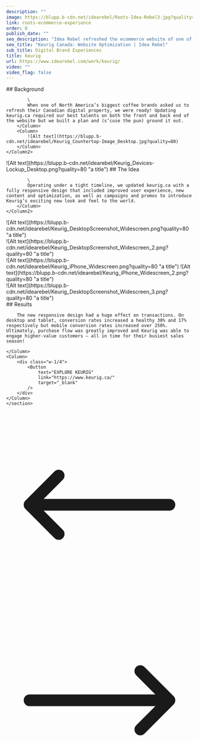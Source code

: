 ```yaml
---
description: ""
image: https://blupp.b-cdn.net/idearebel/Roots-Idea-Rebel3.jpg?quality=80
link: roots-ecommerce-experience
order: 8
publish_date: ""
seo_description: "Idea Rebel refreshed the ecommerce website of one of North America's biggest coffee brands, Keurig.ca. Now, Keurig is reaching higher-value customers"
seo_title: "Keurig Canada: Website Optimization | Idea Rebel"
sub_title: Digital Brand Experiences
title: keurig
url: https://www.idearebel.com/work/keurig/
video: ""
video_flag: false
---
```


<section class="container mx-auto max-w-6xl py-10">
    <Column2>
        <Column>
            ## Background

            \
            When one of North America’s biggest coffee brands asked us to refresh their Canadian digital property, we were ready! Updating keurig.ca required our best talents on both the front and back end of the website but we built a plan and (s’cuse the pun) ground it out.   
        </Column>
        <Column>
            ![Alt text](https://blupp.b-cdn.net/idearebel/Keurig_Countertop-Image_Desktop.jpg?quality=80)
        </Column>
    </Column2>
</section>
<section class="container mx-auto max-w-6xl py-10">
    <Column2>
        <Column>
            ![Alt text](https://blupp.b-cdn.net/idearebel/Keurig_Devices-Lockup_Desktop.png?quality=80 "a title")
        </Column>
        <Column> 
            ## The Idea

            \
            Operating under a tight timeline, we updated keurig.ca with a fully responsive design that included improved user experience, new content and optimization, as well as campaigns and promos to introduce Keurig’s exciting new look and feel to the world.
        </Column>
    </Column2>
</section>
<section class="container mx-auto max-w-6xl p-20 bg-zinc-200">
    <Column>
        ![Alt text](https://blupp.b-cdn.net/idearebel/Keurig_DesktopScreenshot_Widescreen.png?quality=80 "a title")
    </Column>
</section>

<section class="container mx-auto max-w-6xl p-20 bg-zinc-200 mt-20">
    <Column>
        ![Alt text](https://blupp.b-cdn.net/idearebel/Keurig_DesktopScreenshot_Widescreen_2.png?quality=80 "a title")
    </Column>
</section>
<section class="container mx-auto max-w-6xl py-10">
    <Column2>
        <Column>
            ![Alt text](https://blupp.b-cdn.net/idearebel/Keurig_iPhone_Widescreen.png?quality=80 "a title")
        </Column>
        <Column> 
            ![Alt text](https://blupp.b-cdn.net/idearebel/Keurig_iPhone_Widescreen_2.png?quality=80 "a title")
        </Column>
    </Column2>
</section>
<section class="container mx-auto max-w-6xl p-20 bg-zinc-200 mt-20">
    <Column>
        ![Alt text](https://blupp.b-cdn.net/idearebel/Keurig_DesktopScreenshot_Widescreen_3.png?quality=80 "a title")
    </Column>
</section>
<section class="bg-zinc-200 mt-20">
    <section class="container mx-auto max-w-6xl py-20">
    <Column>
        ## Results

        The new responsive design had a huge effect on transactions. On desktop and tablet, conversion rates increased a healthy 30% and 17% respectively but mobile conversion rates increased over 250%. Ultimately, purchase flow was greatly improved and Keurig was able to engage higher-value customers – all in time for their busiest sales season!

    </Column>
    <Column>
        <div class="w-1/4">
            <Button
                text="EXPLORE KEURIG"
                link="https://www.keurig.ca/"
                target="_blank"
            />
        </div>
    </Column>
    </section>
</section>
<section class="container mx-auto max-w-6xl p-2">
    <Column>
        <div class="flex justify-between">
            <a href="/work/nba-digital-fan-experiences/" class="underline">
                <div class="flex flex-col gap-2">
                    <ParagraphGaramond
                        text="Previous Project"
                    />
                    <div class="flex items-center gap-2">
                        <svg xmlns="http://www.w3.org/2000/svg" fill="none" viewBox="0 0 24 24" stroke-width="1.5" stroke="currentColor" class="w-6 h-6">
                            <path stroke-linecap="round" stroke-linejoin="round" d="M6.75 15.75L3 12m0 0l3.75-3.75M3 12h18" />
                        </svg>
                        <H3
                            text="NBA Digital Fan Experiences"
                        />
                    </div>
                </div>
            </a>
            <a href="/work/keurig/" class="underline">
                <div class="flex flex-col gap-2 text-right">
                    <ParagraphGaramond
                        text="Next Project"
                    />
                    <div class="flex items-center gap-2">
                        <H3
                            text="Keurig"
                        />
                        <svg xmlns="http://www.w3.org/2000/svg" fill="none" viewBox="0 0 24 24" stroke-width="1.5" stroke="currentColor" class="w-6 h-6">
                            <path stroke-linecap="round" stroke-linejoin="round" d="M17.25 8.25L21 12m0 0l-3.75 3.75M21 12H3" />
                        </svg>
                    </div>
                </div>
            </a>
        </div>
    </Column>
</section>
